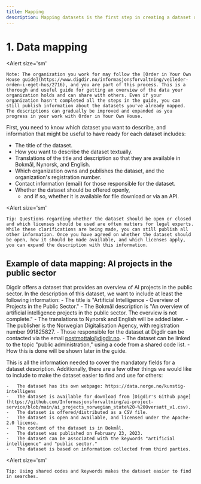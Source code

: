 ```yaml
---
title: Mapping
description: Mapping datasets is the first step in creating a dataset description.
---
```


# 1. Data mapping

<Alert
    size='sm'
>
    Note: The organization you work for may follow the [Order in Your Own House guide](https://www.digdir.no/informasjonsforvaltning/veileder-orden-i-eget-hus/2716), and you are part of this process. This is a thorough and useful guide for getting an overview of the data your organization holds and can share with others. Even if your organization hasn't completed all the steps in the guide, you can still publish information about the datasets you've already mapped. The descriptions can gradually be improved and expanded as you progress in your work with Order in Your Own House.
</Alert>

First, you need to know which dataset you want to describe, and information that might be useful to have ready for each dataset includes:

-   The title of the dataset.
-   How you want to describe the dataset textually.
-   Translations of the title and description so that they are available in Bokmål, Nynorsk, and English.
-   Which organization owns and publishes the dataset, and the organization's registration number.
-   Contact information (email) for those responsible for the dataset.
-   Whether the dataset should be offered openly,
    -   and if so, whether it is available for file download or via an API.

<Alert
    size='sm'
>
    Tip: Questions regarding whether the dataset should be open or closed and which licenses should be used are often matters for legal experts. While these clarifications are being made, you can still publish all other information. Once you have agreed on whether the dataset should be open, how it should be made available, and which licenses apply, you can expand the description with this information.
</Alert>

## Example of data mapping: AI projects in the public sector

Digdir offers a dataset that provides an overview of AI projects in the public sector. In the description of this dataset, we want to include at least the following information:
    -   The title is "Artificial Intelligence - Overview of Projects in the Public Sector."
    -   The Bokmål description is "An overview of artificial intelligence projects in the public sector. The overview is not complete."
    -   The translations to Nynorsk and English will be added later.
    -   The publisher is the Norwegian Digitalisation Agency, with registration number 991825827.
    -   Those responsible for the dataset at Digdir can be contacted via the email postmottak@digdir.no.
    -   The dataset can be linked to the topic "public administration," using a code from a shared code list.
    -   How this is done will be shown later in the guide.

This is all the information needed to cover the mandatory fields for a dataset description. Additionally, there are a few other things we would like to include to make the dataset easier to find and use for others:

    -   The dataset has its own webpage: https://data.norge.no/kunstig-intelligens
    -   The dataset is available for download from [Digdir's Github page](https://github.com/Informasjonsforvaltning/ai-project-service/blob/main/ai_projects_norwegian_state%20-%20Oversatt_v1.csv).
    -   The dataset is offered/distributed as a CSV file.
    -   The dataset is open and available, and licensed under the Apache-2.0 license.
    -   The content of the dataset is in Bokmål.
    -   The dataset was published on February 23, 2023.
    -   The dataset can be associated with the keywords "artificial intelligence" and "public sector."
    -   The dataset is based on information collected from third parties.

<Alert
    size='sm'
>
    Tip: Using shared codes and keywords makes the dataset easier to find in searches.
</Alert>
